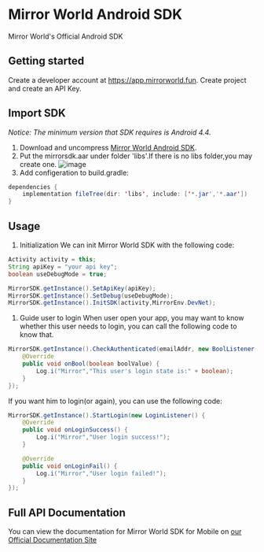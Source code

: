 # Mirror World Android SDK

Mirror World's Official Android SDK

## Getting started

Create a developer account at <https://app.mirrorworld.fun>. Create project and create an API Key.

## Import SDK

*Notice:
The minimum version that SDK requires is Android 4.4.*

1.  Download and uncompress [Mirror World Android SDK](https://github.com/mirrorworld-universe/mirrorworld-sdk-android/releases/tag/v0.1.0).
2.  Put the mirrorsdk.aar under folder 'libs'.If there is no libs folder,you may create one.
    ![image](https://internal-api-drive-stream.feishu.cn/space/api/box/stream/download/v2/cover/boxcnm7QhYooAjDdWrAZYp8zB2e/?fallback_source=1\&height=1280\&mount_node_token=doxcnIIeWAQW8ESeiGush255kXd\&mount_point=docx_image\&policy=equal\&width=1280)
3.  Add configeration to build.gradle:

```java
dependencies {
    implementation fileTree(dir: 'libs', include: ['*.jar','*.aar'])
}
```

## Usage

1.  Initialization
    We can init Mirror World SDK with the following code:

```java
Activity activity = this;
String apiKey = "your api key";
boolean useDebugMode = true;

MirrorSDK.getInstance().SetApiKey(apiKey);
MirrorSDK.getInstance().SetDebug(useDebugMode);
MirrorSDK.getInstance().InitSDK(activity,MirrorEnv.DevNet);
```

1.  Guide user to login
    When user open your app, you may want to know whether this user needs to login, you can call the following code to know that.

```java
MirrorSDK.getInstance().CheckAuthenticated(emailAddr, new BoolListener() {
    @Override
    public void onBool(boolean boolValue) {
        Log.i("Mirror","This user's login state is:" + boolean);
    }
});
```

If you want him to login(or again), you can use the following code:

```java
MirrorSDK.getInstance().StartLogin(new LoginListener() {
    @Override
    public void onLoginSuccess() {
        Log.i("Mirror","User login success!");
    }

    @Override
    public void onLoginFail() {
        Log.i("Mirror","User login failed!");
    }
});
```

## Full API Documentation

You can view the documentation for Mirror World SDK for Mobile on [our Official Documentation Site](https://docs.mirrorworld.fun/android/android-APIReference)

